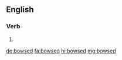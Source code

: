 ==English==

===Verb===
{{head|en|verb form}}

# {{en-past of|bowse}}

[[de:bowsed]]
[[fa:bowsed]]
[[hi:bowsed]]
[[mg:bowsed]]